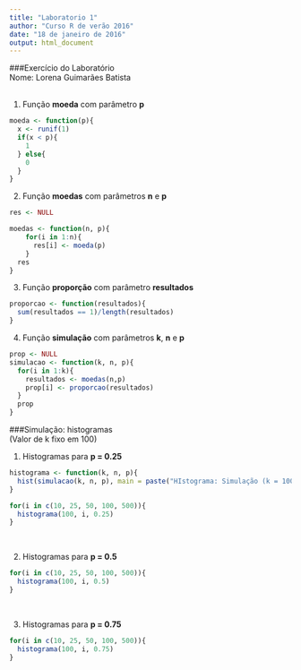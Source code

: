 ```yaml
---
title: "Laboratorio 1"
author: "Curso R de verão 2016"
date: "18 de janeiro de 2016"
output: html_document
---
```

###Exercício do Laboratório  
Nome: Lorena Guimarães Batista  
<br>  

1. Função **moeda** com parâmetro **p** 
```r

moeda <- function(p){
  x <- runif(1)
  if(x < p){
    1
  } else{
    0
  }
}

```  
2. Função **moedas** com parâmetros **n** e **p**  

```r
res <- NULL

moedas <- function(n, p){
    for(i in 1:n){
      res[i] <- moeda(p)
    }
  res
}
```  
3. Função **proporção** com parâmetro **resultados**  

```r
proporcao <- function(resultados){
  sum(resultados == 1)/length(resultados)
}
```  
4. Função **simulação** com parâmetros **k**, **n** e **p**  

```r
prop <- NULL
simulacao <- function(k, n, p){
  for(i in 1:k){
    resultados <- moedas(n,p)
    prop[i] <- proporcao(resultados)
  }
  prop
}
```  
###Simulação: histogramas  
(Valor de k fixo em 100)
<br>  

1. Histogramas para **p = 0.25**  
```r
histograma <- function(k, n, p){
  hist(simulacao(k, n, p), main = paste("HIstograma: Simulação (k = 100, n =",n,"p =",p,")"), xlab = "proporção", breaks=50, col="green")
}

for(i in c(10, 25, 50, 100, 500)){
  histograma(100, i, 0.25)
}
```  
<br>  

2. Histogramas para **p = 0.5**  
```r
for(i in c(10, 25, 50, 100, 500)){
  histograma(100, i, 0.5)
}
```  
<br>  

3. Histogramas para **p = 0.75**  
```r
for(i in c(10, 25, 50, 100, 500)){
  histograma(100, i, 0.75)
}

```

